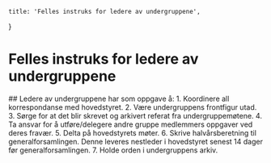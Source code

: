 
    title: 'Felles instruks for ledere av undergruppene',
}

# Felles instruks for ledere av undergruppene

<Sectionizer>
    ## Ledere av undergruppene har som oppgave å:
    1. Koordinere all korrespondanse med hovedstyret.
    2. Være undergruppens frontfigur utad.
    3. Sørge for at det blir skrevet og arkivert referat fra undergruppemøtene.
    4. Ta ansvar for å utføre/delegere andre gruppe medlemmers oppgaver ved deres fravær.
    5. Delta på hovedstyrets møter.
    6. Skrive halvårsberetning til generalforsamlingen. Denne leveres nestleder i hovedstyret 
    senest 14 dager før generalforsamlingen.
    7. Holde orden i undergruppens arkiv.
</Sectionizer>
